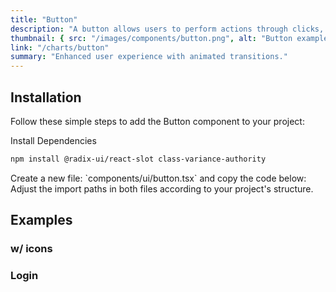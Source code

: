 ```yaml
---
title: "Button"
description: "A button allows users to perform actions through clicks, presses, taps, or keystrokes."
thumbnail: { src: "/images/components/button.png", alt: "Button example" }
link: "/charts/button"
summary: "Enhanced user experience with animated transitions."
---
```


<ComponentPreview name="button-demo" />

## Installation

Follow these simple steps to add the Button component to your project:

<Steps>

<Step>
Install Dependencies
</Step>

```bash 
npm install @radix-ui/react-slot class-variance-authority 
```

<Step>
    Create a new file: `components/ui/button.tsx` and copy the code below:
</Step>

<CollapsibleSource name="button" />

<Step>
    Adjust the import paths in both files according to your project's structure.
</Step>

</Steps>

## Examples

### w/ icons

<ComponentPreview name="button-icons" />

### Login

<ComponentPreview name="button-login" />
